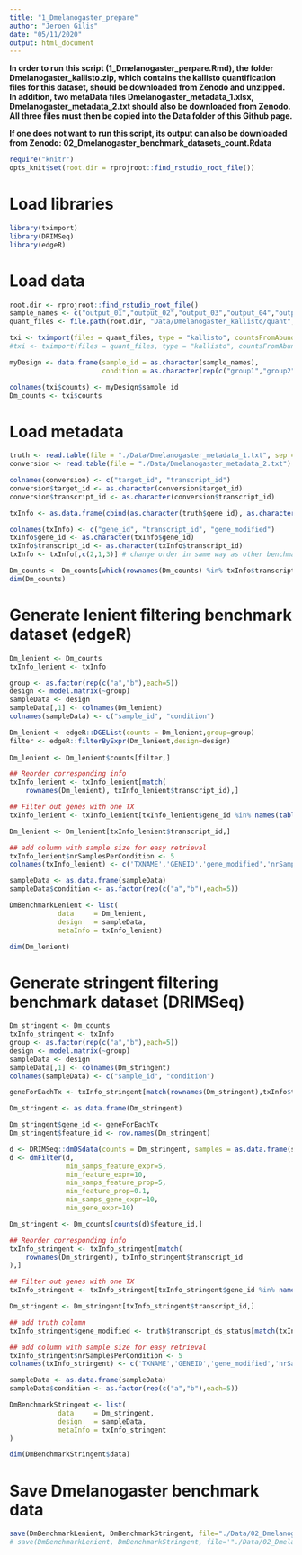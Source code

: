 ```yaml
---
title: "1_Dmelanogaster_prepare"
author: "Jeroen Gilis"
date: "05/11/2020"
output: html_document
---
```


**In order to run this script (1_Dmelanogaster_perpare.Rmd), the folder Dmelanogaster_kallisto.zip, which contains the kallisto quantification files for this dataset, should be downloaded from Zenodo and unzipped. In addition, two metaData files Dmelanogaster_metadata_1.xlsx, Dmelanogaster_metadata_2.txt should also be downloaded from Zenodo. All three files must then be copied into the Data folder of this Github page.** 

**If one does not want to run this script, its output can also be downloaded from Zenodo: 02_Dmelanogaster_benchmark_datasets_count.Rdata**

```r
require("knitr")
opts_knit$set(root.dir = rprojroot::find_rstudio_root_file())
```

# Load libraries

```r
library(tximport)
library(DRIMSeq)
library(edgeR)
```

# Load data

```r
root.dir <- rprojroot::find_rstudio_root_file()
sample_names <- c("output_01","output_02","output_03","output_04","output_05","output_06","output_07","output_08","output_09","output_10")
quant_files <- file.path(root.dir, "Data/Dmelanogaster_kallisto/quant", sample_names, "abundance.h5")

txi <- tximport(files = quant_files, type = "kallisto", countsFromAbundance = "no", txOut = TRUE)
#txi <- tximport(files = quant_files, type = "kallisto", countsFromAbundance = "scaledTPM", txOut = TRUE)

myDesign <- data.frame(sample_id = as.character(sample_names),
                       condition = as.character(rep(c("group1","group2")),each=5))

colnames(txi$counts) <- myDesign$sample_id
Dm_counts <- txi$counts
```

# Load metadata

```r
truth <- read.table(file = "./Data/Dmelanogaster_metadata_1.txt", sep = "\t", header = TRUE)
conversion <- read.table(file = "./Data/Dmelanogaster_metadata_2.txt")

colnames(conversion) <- c("target_id", "transcript_id")
conversion$target_id <- as.character(conversion$target_id)
conversion$transcript_id <- as.character(conversion$transcript_id)

txInfo <- as.data.frame(cbind(as.character(truth$gene_id), as.character(truth$transcript_id), as.character(truth$transcript_ds_status)))

colnames(txInfo) <- c("gene_id", "transcript_id", "gene_modified")
txInfo$gene_id <- as.character(txInfo$gene_id)
txInfo$transcript_id <- as.character(txInfo$transcript_id)
txInfo <- txInfo[,c(2,1,3)] # change order in same way as other benchmarks

Dm_counts <- Dm_counts[which(rownames(Dm_counts) %in% txInfo$transcript_id),]
dim(Dm_counts)
```

# Generate lenient filtering benchmark dataset (edgeR)

```r
Dm_lenient <- Dm_counts
txInfo_lenient <- txInfo

group <- as.factor(rep(c("a","b"),each=5))
design <- model.matrix(~group)
sampleData <- design
sampleData[,1] <- colnames(Dm_lenient)
colnames(sampleData) <- c("sample_id", "condition")

Dm_lenient <- edgeR::DGEList(counts = Dm_lenient,group=group)
filter <- edgeR::filterByExpr(Dm_lenient,design=design) 
            
Dm_lenient <- Dm_lenient$counts[filter,]

## Reorder corresponding info
txInfo_lenient <- txInfo_lenient[match(
    rownames(Dm_lenient), txInfo_lenient$transcript_id),]

## Filter out genes with one TX
txInfo_lenient <- txInfo_lenient[txInfo_lenient$gene_id %in% names(table(txInfo_lenient$gene_id))[table(txInfo_lenient$gene_id) > 1],]

Dm_lenient <- Dm_lenient[txInfo_lenient$transcript_id,]

## add column with sample size for easy retrieval
txInfo_lenient$nrSamplesPerCondition <- 5
colnames(txInfo_lenient) <- c('TXNAME','GENEID','gene_modified','nrSamplesPerCondition')

sampleData <- as.data.frame(sampleData)
sampleData$condition <- as.factor(rep(c("a","b"),each=5))

DmBenchmarkLenient <- list(
            data     = Dm_lenient,
            design   = sampleData,
            metaInfo = txInfo_lenient)

dim(Dm_lenient)
```

# Generate stringent filtering benchmark dataset (DRIMSeq)

```r
Dm_stringent <- Dm_counts
txInfo_stringent <- txInfo
group <- as.factor(rep(c("a","b"),each=5))
design <- model.matrix(~group)
sampleData <- design
sampleData[,1] <- colnames(Dm_stringent)
colnames(sampleData) <- c("sample_id", "condition")

geneForEachTx <- txInfo_stringent[match(rownames(Dm_stringent),txInfo$transcript_id),"gene_id"]

Dm_stringent <- as.data.frame(Dm_stringent)

Dm_stringent$gene_id <- geneForEachTx
Dm_stringent$feature_id <- row.names(Dm_stringent)

d <- DRIMSeq::dmDSdata(counts = Dm_stringent, samples = as.data.frame(sampleData))
d <- dmFilter(d,
              min_samps_feature_expr=5, 
              min_feature_expr=10, 
              min_samps_feature_prop=5, 
              min_feature_prop=0.1,
              min_samps_gene_expr=10, 
              min_gene_expr=10)

Dm_stringent <- Dm_counts[counts(d)$feature_id,]

## Reorder corresponding info
txInfo_stringent <- txInfo_stringent[match(
    rownames(Dm_stringent), txInfo_stringent$transcript_id
),]

## Filter out genes with one TX
txInfo_stringent <- txInfo_stringent[txInfo_stringent$gene_id %in% names(table(txInfo_stringent$gene_id))[table(txInfo_stringent$gene_id) > 1],]

Dm_stringent <- Dm_stringent[txInfo_stringent$transcript_id,]

## add truth column
txInfo_stringent$gene_modified <- truth$transcript_ds_status[match(txInfo_stringent$transcript_id,as.character(truth$transcript_id))]

## add column with sample size for easy retrieval
txInfo_stringent$nrSamplesPerCondition <- 5
colnames(txInfo_stringent) <- c('TXNAME','GENEID','gene_modified','nrSamplesPerCondition')

sampleData <- as.data.frame(sampleData)
sampleData$condition <- as.factor(rep(c("a","b"),each=5))

DmBenchmarkStringent <- list(
            data     = Dm_stringent,
            design   = sampleData,
            metaInfo = txInfo_stringent
)

dim(DmBenchmarkStringent$data)
```

# Save Dmelanogaster benchmark data

```r
save(DmBenchmarkLenient, DmBenchmarkStringent, file="./Data/02_Dmelanogaster_benchmark_datasets_count.Rdata")
# save(DmBenchmarkLenient, DmBenchmarkStringent, file='"./Data/02_Dmelanogaster_benchmark_datasets_scaledTPM.Rdata")
```



